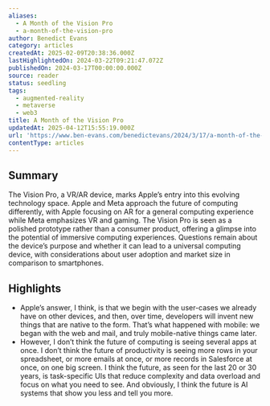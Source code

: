```yaml
---
aliases:
  - A Month of the Vision Pro
  - a-month-of-the-vision-pro
author: Benedict Evans
category: articles
createdAt: 2025-02-09T20:38:36.000Z
lastHighlightedOn: 2024-03-22T09:21:47.072Z
publishedOn: 2024-03-17T00:00:00.000Z
source: reader
status: seedling
tags:
  - augmented-reality
  - metaverse
  - web3
title: A Month of the Vision Pro
updatedAt: 2025-04-12T15:55:19.000Z
url: 'https://www.ben-evans.com/benedictevans/2024/3/17/a-month-of-the-vision-pro'
contentType: articles
---
```

## Summary

The Vision Pro, a VR/AR device, marks Apple’s entry into this evolving technology space. Apple and Meta approach the future of computing differently, with Apple focusing on AR for a general computing experience while Meta emphasizes VR and gaming. The Vision Pro is seen as a polished prototype rather than a consumer product, offering a glimpse into the potential of immersive computing experiences. Questions remain about the device’s purpose and whether it can lead to a universal computing device, with considerations about user adoption and market size in comparison to smartphones.

## Highlights

- Apple’s answer, I think, is that we begin with the user-cases we already have on other devices, and then, over time, developers will invent new things that are native to the form. That’s what happened with mobile: we began with the web and mail, and truly mobile-native things came later.
- However, I don’t think the future of computing is seeing several apps at once. I don’t think the future of productivity is seeing more rows in your spreadsheet, or more emails at once, or more records in Salesforce at once, on one big screen. I think the future, as seen for the last 20 or 30 years, is task-specific UIs that reduce complexity and data overload and focus on what you need to see. And obviously, I think the future is AI systems that show you less and tell you more.
